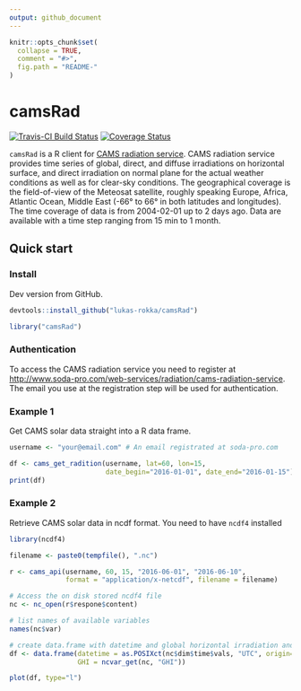 ```yaml
---
output: github_document
---
```


<!-- README.md is generated from README.Rmd. Please edit that file -->

```r
knitr::opts_chunk$set(
  collapse = TRUE,
  comment = "#>",
  fig.path = "README-"
)
```

camsRad
=======

[![Travis-CI Build Status](https://travis-ci.org/lukas-rokka/camsRad.svg?branch=master)](https://travis-ci.org/lukas-rokka/camsRad)
[![Coverage Status](https://img.shields.io/codecov/c/github/lukas-rokka/camsRad/master.svg)](https://codecov.io/github/lukas-rokka/camsRad?branch=master)

`camsRad` is a R client for [CAMS radiation service](http://www.soda-pro.com/web-services/radiation/cams-radiation-service). CAMS radiation service provides time series of global, direct, and diffuse irradiations on horizontal surface, and direct irradiation on normal plane for the actual weather conditions as well as for clear-sky conditions. The geographical coverage is the field-of-view of the Meteosat satellite, roughly speaking Europe, Africa, Atlantic Ocean, Middle East (-66° to 66° in both latitudes and longitudes). The time coverage of data is from 2004-02-01 up to 2 days ago. Data are available with a time step ranging from 15 min to 1 month. 

## Quick start

### Install

Dev version from GitHub.

```r
devtools::install_github("lukas-rokka/camsRad")
```

```r
library("camsRad")
```

### Authentication

To access the CAMS radiation service you need to register at [http://www.soda-pro.com/web-services/radiation/cams-radiation-service](http://www.soda-pro.com/web-services/radiation/cams-radiation-service). The email you use at the registration step will be used for authentication. 


### Example 1

Get CAMS solar data straight into a R data frame.
```r
username <- "your@email.com" # An email registrated at soda-pro.com

df <- cams_get_radition(username, lat=60, lon=15, 
                        date_begin="2016-01-01", date_end="2016-01-15")
print(df)

```
### Example 2
Retrieve CAMS solar data in ncdf format. You need to have `ncdf4` installed
```r
library(ncdf4)

filename <- paste0(tempfile(), ".nc")

r <- cams_api(username, 60, 15, "2016-06-01", "2016-06-10", 
              format = "application/x-netcdf", filename = filename)

# Access the on disk stored ncdf4 file 
nc <- nc_open(r$respone$content)

# list names of available variables
names(nc$var)

# create data.frame with datetime and global horizontal irradiation and plot it
df <- data.frame(datetime = as.POSIXct(nc$dim$time$vals, "UTC", origin="1970-01-01"),
                 GHI = ncvar_get(nc, "GHI"))

plot(df, type="l")
```



